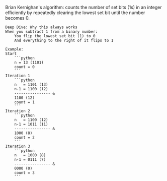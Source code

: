 Brian Kernighan's algorithm:
    counts the number of set bits (1s) in an integer efficiently by             repeatedly clearing the lowest set bit until the number becomes 0.

    Deep Dive: Why this always works
    When you subtract 1 from a binary number:
        You flip the lowest set bit (1) to 0
        And everything to the right of it flips to 1

    Example:
    Start
        ```python
        n = 13 (1101)
        count = 0
        ```
    Iteration 1
        ```python
        n   = 1101 (13)
        n-1 = 1100 (12)
        ---------------- &
        1100 (12)
        count = 1
        ```
    Iteration 2
        ```python
        n   = 1100 (12)
        n-1 = 1011 (11)
        ---------------- &
        1000 (8)
        count = 2
        ```
    Iteration 3
        ```python
        n   = 1000 (8)
        n-1 = 0111 (7)
        ---------------- &
        0000 (0)
        count = 3
        ```